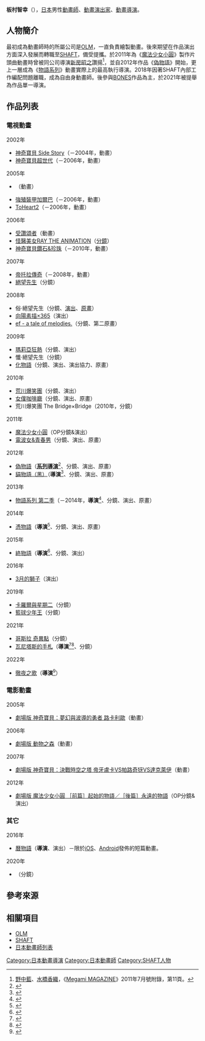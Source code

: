 {{Notability Unreferenced|time=019-12-05T09:42:54+00:00}}
{{japanese|japanese=板村 智幸|kana=いたむら ともゆき|romaji=Itamura Tomoyuki}}
'''板村智幸'''（{{lang-ja|板村 智幸}}{{bd||||}}），[[日本|日本]]男性[[動畫師|動畫師]]、[[動畫|動畫]][[戲劇|演出家]]、[[動畫導演|動畫導演]]。

== 人物簡介 ==
最初成為動畫師時的所屬公司是[[OLM|OLM]]，一直負責繪製動畫。後來期望在作品演出方面深入發展而轉職至[[SHAFT|SHAFT]]，備受提攜。於2011年為《[[魔法少女小圓|魔法少女小圓]]》製作片頭曲動畫時曾被同公司導演[[新房昭之|新房昭之]]讚揚<ref>[[野中藍|野中藍]]、[[水橋香織|水橋香織]]，《[[Megami_MAGAZINE|Megami MAGAZINE]]》2011年7月號附錄，第11頁。</ref>，並自2012年作品《[[偽物語|偽物語]]》開始，更上一層成為《[[物語系列_(動畫)|物語系列]]》動畫實際上的最高執行導演。2018年因著SHAFT內部工作編配問題離職，成為自由身動畫師。後參與[[BONES|BONES]]作品為主，於2021年被提舉為作品單一導演。

== 作品列表 ==
=== 電視動畫 ===
; 2002年
* [[週刊神奇寶貝放送局|神奇寶貝 Side Story]]（－2004年，動畫）
* [[神奇寶貝超世代|神奇寶貝超世代]]（－2006年，動畫）
; 2005年
* {{link-ja|藍色潮痕|タイドライン・ブルー}}（動畫）
* [[強殖裝甲|強殖裝甲加爾巴]]（－2006年，動畫）
* [[ToHeart2|ToHeart2]]（－2006年，動畫）
; 2006年
* [[傳頌之物|受讚頌者]]（動畫）
* [[怪醫美女RAY|怪醫美女RAY THE ANIMATION]]（[[分鏡|分鏡]]）
* [[神奇寶貝鑽石&珍珠|神奇寶貝鑽石&珍珠]]（－2010年，動畫）
; 2007年
* [[拯救德爾托拉|帝托拉傳奇]]（－2008年，動畫）
* [[絕望先生|絕望先生]]（分鏡）
; 2008年
* 俗·絕望先生（分鏡、[[戲劇|演出]]、[[原畫|原畫]]）
* [[向陽素描_(動畫)|向陽素描×365]]（演出）
* [[ef_-_a_fairy_tale_of_the_two.|ef - a tale of melodies.]]（分鏡、第二原畫）
; 2009年
* [[瑪莉亞狂熱|瑪莉亞狂熱]]（分鏡、演出）
* 懺·絕望先生（分鏡）
* [[化物語|化物語]]（分鏡、演出、演出協力、原畫）
; 2010年
* [[荒川爆笑團|荒川爆笑團]]（分鏡、演出）
* [[女僕咖啡廳|女僕咖啡廳]]（分鏡、演出、原畫）
* 荒川爆笑團 The Bridge×Bridge（2010年，分鏡）
; 2011年
* [[魔法少女小圓|魔法少女小圓]]（OP分鏡&演出）
* [[電波女&青春男|電波女&青春男]]（分鏡、演出、原畫）
; 2012年
* [[偽物語|偽物語]]（'''[[導演|系列導演]]'''<ref>{{Cite web|url=https://anime.eiga.com/program/102576/|title=偽物語：作品情報|publisher=Anime Hack|accessdate=2022-05-07|language=ja}}</ref>、分鏡、演出、原畫）
* [[貓物語|貓物語（黑）]]（'''導演'''<ref>{{Cite web|url=https://anime.eiga.com/program/103561/|title=貓物語（黑）：作品情報|publisher=Anime Hack|accessdate=2022-05-07|language=ja}}</ref>、分鏡、演出、原畫）
; 2013年
* [[物語系列_第二季|物語系列 第二季]]（－2014年，'''導演'''<ref>{{Cite web|url=https://anime.eiga.com/program/103591/|title=物語系列 第二季：作品情報|publisher=Anime Hack|accessdate=2022-05-07|language=ja}}</ref>、分鏡、演出、原畫）
; 2014年
* [[憑物語|憑物語]]（'''導演'''<ref>{{Cite web|url=https://anime.eiga.com/program/104358/|title=憑物語：作品情報|publisher=Anime Hack|accessdate=2022-05-07|language=ja}}</ref>、分鏡、演出、原畫）
; 2015年
* [[終物語|終物語]]（'''導演'''<ref>{{Cite web|url=https://anime.eiga.com/program/104706/|title=終物語：作品情報|publisher=Anime Hack|accessdate=2022-05-07|language=ja}}</ref>、分鏡、演出）
; 2016年
* [[3月的獅子|3月的獅子]]（演出）
; 2019年
* [[卡羅爾與星期二|卡羅爾與星期二]]（分鏡）
* [[籃球少年王|籃球少年王]]（分鏡）
; 2021年
* [[哥斯拉_奇異點|哥斯拉 奇異點]]（分鏡）
* [[瓦尼塔斯的手札|瓦尼塔斯的手札]]（'''導演'''<ref>{{Cite web|url=https://anime.eiga.com/program/109351/|title=瓦尼塔斯的手札：作品情報|publisher=Anime Hack|accessdate=2022-05-07|language=ja}}</ref><ref>{{Cite web|url=https://anime.eiga.com/program/109712/|title=瓦尼塔斯的手札 第2季：作品情報|publisher=Anime Hack|accessdate=2022-05-07|language=ja}}</ref>、分鏡）
; 2022年
* [[徹夜之歌|徹夜之歌]]（'''導演'''<ref>{{Cite web|url=https://anime.eiga.com/program/109852/|title=徹夜之歌：作品情報|publisher=Anime Hack|accessdate=2022-05-07|language=ja}}</ref>）

=== 電影動畫 ===
; 2005年
* [[神奇寶貝劇場版：夢幻與波導的勇者_路卡利歐|劇場版 神奇寶貝：夢幻與波導的勇者 路卡利歐]]（動畫）
; 2006年
* [[劇場版_動物之森|劇場版 動物之森]]（動畫）
; 2007年
* [[神奇寶貝劇場版：決戰時空之塔_帝牙盧卡VS帕路奇犽VS達克萊伊|劇場版 神奇寶貝：決戰時空之塔 帝牙盧卡VS帕路奇犽VS達克萊伊]]（動畫）
; 2012年
* [[劇場版_魔法少女小圓|劇場版 魔法少女小圓 ［前篇］起始的物語／［後篇］永遠的物語]]（OP分鏡&演出）

=== 其它 ===
; 2016年
* [[曆物語|曆物語]]（'''導演'''、演出）－限於[[iOS|iOS]]、[[Android|Android]]發佈的短篇動畫。
; 2020年
* {{link-ja|SUPER SHIRO|SUPER SHIRO}}（分鏡）

== 參考來源 ==
{{reflist}}

== 相關項目 ==
* [[OLM|OLM]]
* [[SHAFT|SHAFT]]
* [[日本動畫師列表|日本動畫師列表]]

{{板村智幸執導作品}}
{{SHAFT}}
{{DEFAULTSORT:Itamura Tomoyuki}}
[[Category:日本動畫導演|Category:日本動畫導演]]
[[Category:日本動畫師|Category:日本動畫師]]
[[Category:SHAFT人物|Category:SHAFT人物]]
